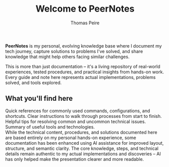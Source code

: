 ﻿---
title: Welcome to PeerNotes
tableOfContents: false
pubDate: 2024-11-01
author: 'Thomas Peire'
tags: ["peernotes", "intro"]
---

**PeerNotes** is my personal, evolving knowledge base where I document my tech journey, capture solutions to problems I've solved, and share knowledge that might help others facing similar challenges.

This is more than just documentation – it's a living repository of real-world experiences, tested procedures, and practical insights from hands-on work. Every guide and note here represents actual implementations, problems solved, and tools explored.


## What you'll find here

<CardGrid stagger>
    <Card title="Cheatsheet" icon="document">
        Quick references for commonly used commands, configurations, and shortcuts.
    </Card>
    <Card title="Step-by-Step Guides" icon="open-book">
        Clear instructions to walk through processes from start to finish.
    </Card>
    <Card title="Troubleshooting Tips" icon="magnifier">
        Helpful tips for resolving common and uncommon technical issues.
    </Card>
    <Card title="Tools & Technologies" icon="puzzle">
        Summary of useful tools and technologies.
    </Card>
</CardGrid>

<Aside type="note" title="AI Enhancement Disclaimer">
While the technical content, procedures, and solutions documented here are based entirely on my personal hands-on experience, some documentation has been enhanced using AI assistance for improved layout, structure, and semantic clarity. The core knowledge, steps, and technical details remain authentic to my actual implementations and discoveries – AI has only helped make the presentation clearer and more readable.
</Aside>